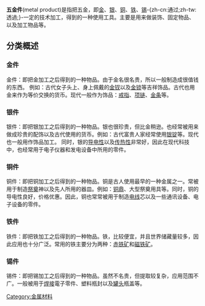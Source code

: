 
{{Unreferenced|time=2012-08-19T22:15:40+00:00 }}

'''五金件'''(metal product)是指把五金，即[[金|金]]、[[银|银]]、[[铜|铜]]、[[铁|铁]]、[[锡|锡]]-{zh-cn:通过;zh-tw:透過;}-一定的技术加工，得到的一种使用工具。主要是用来做装饰、固定物品、以及加工物品等。

== 分类概述 ==
{{See|金|銀|銅|鐵|錫}}
=== 金件 ===

金件：即把金加工之后得到的一种物品。由于金名很名贵，所以一般制造成很值钱的东西。
例如：古代女子头上、身上佩戴的[[金钗|金钗]]以及[[金锁|金锁]]等吉祥饰品。古代也用金来作为等价交换的货币。现代一般作为饰品：[[戒指|戒指]]、[[项链|项链]]、[[金条|金条]]等。

=== 银件 ===

银件：即把银加工之后得到的一种物品。银也很珍贵，但比金稍逊。也经常被用来做成珍贵的配饰以及古代使用的货币。例如：古代富贵人家经常使用[[银锭|银锭]]等。现代也一般用作饰品加工。
同时，银的[[导电性|导电性]]以及[[传热性|传热性]]非常好，因此在现代科技中，也经常用于电子仪器和发电设备中所用的零件。

=== 铜件 ===

铜件：即把铜加工之后得到的一种物品。铜是古人使用最早的一种金属之一。常被用于制造[[祭奠|祭奠]]神以及先人所用的器皿。例如：[[铜鼎|铜鼎]]、大型祭奠用具等。同时，铜的导电性良好，价格优惠。因此，铜也常常被用于制造[[电线|电线]]芯以及一些通讯设备、电子设备的零件。

=== 铁件 ===

铁件：即把铁加工之后得到的一种物品。铁，比较便宜，并且世界储藏量较多，因此应用也十分广泛。常用的铁主要分为两种：[[赤铁矿|赤铁矿]]和[[磁铁矿|磁铁矿]]。

=== 锡件 ===

锡件：即把锡加工之后得到的一种物品。虽然不名贵，但提取较复杂，应用范围不广。一般被用于[[軟釺焊|焊接]]電子零件、塑料瓶封以及[[罐头|罐头]]瓶盖等。

[[Category:金属材料|Category:金属材料]]